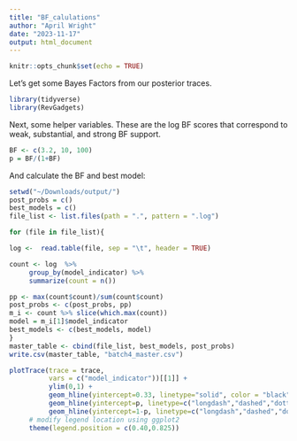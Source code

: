 ```yaml
---
title: "BF_calulations"
author: "April Wright"
date: "2023-11-17"
output: html_document
---
```


```r
knitr::opts_chunk$set(echo = TRUE)
```

Let's get some Bayes Factors from our posterior traces.

```r
library(tidyverse)
library(RevGadgets)
```




Next, some helper variables. These are the log BF scores that correspond to weak, substantial, and strong BF support.

```r
BF <- c(3.2, 10, 100)
p = BF/(1+BF)
```

And calculate the BF and best model:

```r
setwd("~/Downloads/output/")
post_probs = c()
best_models = c()
file_list <- list.files(path = ".", pattern = ".log")

for (file in file_list){

log <-  read.table(file, sep = "\t", header = TRUE)

count <- log  %>% 
     group_by(model_indicator) %>% 
     summarize(count = n())

pp <- max(count$count)/sum(count$count)
post_probs <- c(post_probs, pp)
m_i <- count %>% slice(which.max(count))
model = m_i[1]$model_indicator
best_models <- c(best_models, model)
}
master_table <- cbind(file_list, best_models, post_probs)
write.csv(master_table, "batch4_master.csv")

```

```r

plotTrace(trace = trace,
          vars = c("model_indicator"))[[1]] +
          ylim(0,1) +
          geom_hline(yintercept=0.33, linetype="solid", color = "black") +
          geom_hline(yintercept=p, linetype=c("longdash","dashed","dotted"), color = "red") +
          geom_hline(yintercept=1-p, linetype=c("longdash","dashed","dotted"), color = "red") +
     # modify legend location using ggplot2
     theme(legend.position = c(0.40,0.825))

```